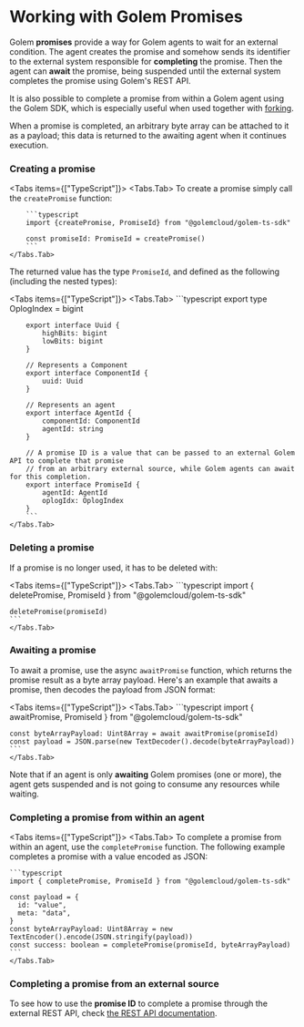 
# Working with Golem Promises

Golem **promises** provide a way for Golem agents to wait for an external condition. The agent creates the promise and somehow sends its identifier to the external system responsible for **completing** the promise. Then the agent can **await** the promise, being suspended until the external system completes the promise using Golem's REST API.

It is also possible to complete a promise from within a Golem agent using the Golem SDK, which is especially useful when used together with [forking](/develop/forking).

When a promise is completed, an arbitrary byte array can be attached to it as a payload; this data is returned to the awaiting agent when it continues execution.

### Creating a promise

<Tabs items={["TypeScript"]}>
    <Tabs.Tab>
        To create a promise simply call the `createPromise` function:

        ```typescript
        import {createPromise, PromiseId} from "@golemcloud/golem-ts-sdk"

        const promiseId: PromiseId = createPromise()
        ```
    </Tabs.Tab>
</Tabs>

The returned value has the type `PromiseId`, and defined as the following (including the nested types):

<Tabs items={["TypeScript"]}>
    <Tabs.Tab>
        ```typescript
        export type OplogIndex = bigint

        export interface Uuid {
            highBits: bigint
            lowBits: bigint
        }

        // Represents a Component
        export interface ComponentId {
            uuid: Uuid
        }

        // Represents an agent
        export interface AgentId {
            componentId: ComponentId
            agentId: string
        }

        // A promise ID is a value that can be passed to an external Golem API to complete that promise
        // from an arbitrary external source, while Golem agents can await for this completion.
        export interface PromiseId {
            agentId: AgentId
            oplogIdx: OplogIndex
        }
        ```
    </Tabs.Tab>
</Tabs>

### Deleting a promise

If a promise is no longer used, it has to be deleted with:

<Tabs items={["TypeScript"]}>
    <Tabs.Tab>
    ```typescript
    import { deletePromise, PromiseId } from "@golemcloud/golem-ts-sdk"

    deletePromise(promiseId)
    ```
    </Tabs.Tab>
</Tabs>

### Awaiting a promise

To await a promise, use the async `awaitPromise` function, which returns the promise result as a byte array payload.
Here's an example that awaits a promise, then decodes the payload from JSON format:

<Tabs items={["TypeScript"]}>
    <Tabs.Tab>
    ```typescript
    import { awaitPromise, PromiseId } from "@golemcloud/golem-ts-sdk"

    const byteArrayPayload: Uint8Array = await awaitPromise(promiseId)
    const payload = JSON.parse(new TextDecoder().decode(byteArrayPayload))
    ```
    </Tabs.Tab>
</Tabs>

Note that if an agent is only **awaiting** Golem promises (one or more), the agent gets suspended and is not going to consume any resources while waiting.

### Completing a promise from within an agent

<Tabs items={["TypeScript"]}>
    <Tabs.Tab>
    To complete a promise from within an agent, use the `completePromise` function.
    The following example completes a promise with a value encoded as JSON:

    ```typescript
    import { completePromise, PromiseId } from "@golemcloud/golem-ts-sdk"

    const payload = {
      id: "value",
      meta: "data",
    }
    const byteArrayPayload: Uint8Array = new TextEncoder().encode(JSON.stringify(payload))
    const success: boolean = completePromise(promiseId, byteArrayPayload)
    ```
    </Tabs.Tab>
</Tabs>

### Completing a promise from an external source

To see how to use the **promise ID** to complete a promise through the external REST API, check [the REST API documentation](/rest-api/worker#complete-a-promise).
